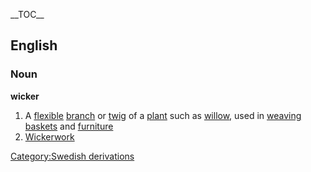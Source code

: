{{wikipedia}}
__TOC__
==English==
===Noun===
'''wicker'''
#A [[flexible]] [[branch]] or [[twig]] of a [[plant]] such as [[willow]], used in [[weaving]] [[basket]]s and [[furniture]]
#[[Wickerwork]]
[[Category:Swedish derivations]]